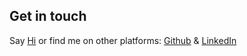 ## Get in touch

Say [Hi](mailto:avimonnuarnob@gmail.com) or find me on other platforms: [Github](https://github.com/avimonnuarnob) & [LinkedIn](https://www.linkedin.com/in/avimonnu-arnob-dash-a26979199/)
